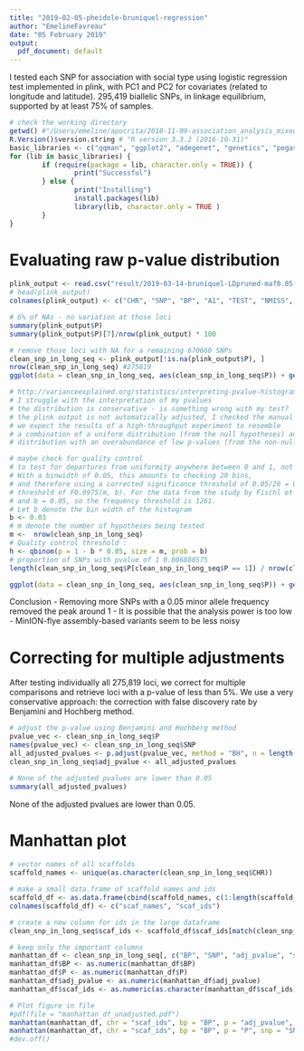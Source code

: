 ```yaml
---
title: "2019-02-05-pheidole-bruniquel-regression"
author: "EmelineFavreau"
date: "05 February 2019"
output:
  pdf_document: default
---
```


I tested each SNP for association with social type using logistic regression test implemented in plink, with PC1 and PC2 for covariates (related to longitude and latitude). 295,419 biallelic SNPs, in linkage equilibrium, supported by at least 75% of samples.


```r
# check the working directory
getwd() #"/Users/emeline/apocrita/2018-11-09-association_analysis_mixed_assembly/result/2019-01-03-association_analysis"
R.Version()$version.string # "R version 3.3.2 (2016-10-31)"
basic_libraries <- c("qqman", "ggplot2", "adegenet", "genetics", "pegas", "reshape2", "hierfstat")
for (lib in basic_libraries) {
        if (require(package = lib, character.only = TRUE)) {
                print("Successful")
        } else {
                print("Installing")
                install.packages(lib)
                library(lib, character.only = TRUE )
        }
}
```


# Evaluating raw p-value distribution

```r
plink_output <- read.csv("result/2019-03-14-bruniquel-LDpruned-maf0.05-snp-pvalues.assoc.filtered.logistic", header = FALSE, sep = "")
# head(plink_output)
colnames(plink_output) <- c("CHR", "SNP", "BP", "A1", "TEST", "NMISS", "OR", "STAT", "P") 

# 6% of NAs - no variation at those loci
summary(plink_output$P)
summary(plink_output$P)[7]/nrow(plink_output) * 100

# remove those loci with NA for a remaining 670660 SNPs
clean_snp_in_long_seq <- plink_output[!is.na(plink_output$P), ]
nrow(clean_snp_in_long_seq) #275819
ggplot(data = clean_snp_in_long_seq, aes(clean_snp_in_long_seq$P)) + geom_histogram(binwidth = 0.03) + ggtitle("Raw p-values from 275,819 SNPs") + xlab("unadjusted pvalues")

# http://varianceexplained.org/statistics/interpreting-pvalue-histogram/
# I struggle with the interpretation of my pvalues
# the distribution is conservative - is something wrong with my test?
# the plink output is not automatically adjusted, I checked the manual
# we expect the results of a high-throughput experiment to resemble 
# a combination of a uniform distribution (from the null hypotheses) and a
# distribution with an overabundance of low p-values (from the non-null hypotheses).

# maybe check for quality control
# to test for departures from uniformity anywhere between 0 and 1, not necessarily only among low p-values.
# With a binwidth of 0.05, this amounts to checking 20 bins,
# and therefore using a corrected significance threshold of 0.05/20 = 0.0025, or equivalently, a frequency
# threshold of F0.9975(m, b). For the data from the study by Fischl et al. [3] in Figure 4, m = 23,332
# and b = 0.05, so the frequency threshold is 1261.
# Let b denote the bin width of the histogram
b <- 0.03
# m denote the number of hypotheses being tested
m <-  nrow(clean_snp_in_long_seq)
# Quality control threshold :
h <- qbinom(p = 1 - b * 0.05, size = m, prob = b)
# proportion of SNPs with pvalue of 1 0.006888575
length(clean_snp_in_long_seq$P[clean_snp_in_long_seq$P == 1]) / nrow(clean_snp_in_long_seq) * 100

ggplot(data = clean_snp_in_long_seq, aes(clean_snp_in_long_seq$P)) + geom_histogram(binwidth = 0.03) + geom_abline(aes(), intercept = h) + labs(title = "Raw p-values from Bruniquel data maf>0.05", subtitle = "quality threshold shows that the analysis power is low", x = "unadjusted pvalues") 

```

Conclusion
- Removing more SNPs with a 0.05 minor allele frequency removed the peak around 1
- It is possible that the analysis power is too low
- MinION-flye assembly-based variants seem to be less noisy 

# Correcting for multiple adjustments
After testing individually all 275,819 loci, we correct for multiple comparisons and retrieve loci with a p-value of less than 5%. We use a very conservative approach: the correction with false discovery rate by Benjamini and Hochberg method.

```r
# adjust the p-value using Benjamini and Hochberg method
pvalue_vec <- clean_snp_in_long_seq$P
names(pvalue_vec) <- clean_snp_in_long_seq$SNP
all_adjusted_pvalues <- p.adjust(pvalue_vec, method = "BH", n = length(pvalue_vec))
clean_snp_in_long_seq$adj_pvalue <- all_adjusted_pvalues

# None of the adjusted pvalues are lower than 0.05
summary(all_adjusted_pvalues)
```
None of the adjusted pvalues are lower than 0.05.

# Manhattan plot

```r
# vector names of all scaffolds
scaffold_names <- unique(as.character(clean_snp_in_long_seq$CHR))

# make a small data.frame of scaffold names and ids
scaffold_df <- as.data.frame(cbind(scaffold_names, c(1:length(scaffold_names))))
colnames(scaffold_df) <- c("scaf_names", "scaf_ids")

# create a new column for ids in the large dataframe
clean_snp_in_long_seq$scaf_ids <- scaffold_df$scaf_ids[match(clean_snp_in_long_seq$CHR, scaffold_df$scaf_names)]

# keep only the important columns
manhattan_df <- clean_snp_in_long_seq[, c("BP", "SNP", "adj_pvalue", "scaf_ids", "P")]
manhattan_df$BP <- as.numeric(manhattan_df$BP)
manhattan_df$P <- as.numeric(manhattan_df$P)
manhattan_df$adj_pvalue <- as.numeric(manhattan_df$adj_pvalue)
manhattan_df$scaf_ids <- as.numeric(as.character(manhattan_df$scaf_ids))

# Plot figure in file
#pdf(file = "manhattan_df_unadjusted.pdf")
manhattan(manhattan_df, chr = "scaf_ids", bp = "BP", p = "adj_pvalue", snp = "SNP", suggestiveline = -log10(0.05), main = "286,117 adjusted SNPs in linkage equilibrium in 3 Pheidole populations")
manhattan(manhattan_df, chr = "scaf_ids", bp = "BP", p = "P", snp = "SNP", suggestiveline = -log10(0.05), main = "286,117 SNPs in linkage equilibrium in 3 Pheidole populations")
#dev.off()

```


